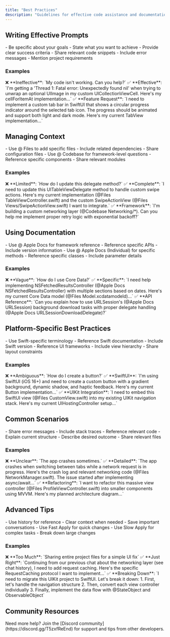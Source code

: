 ```yaml
---
title: "Best Practices"
description: "Guidelines for effective code assistance and documentation usage in Alex Sidebar"
---
```


## Writing Effective Prompts

<CardGroup cols={2}>
  <Card title="Clear Objectives" icon="target">
    - Be specific about your goals
    - State what you want to achieve
    - Provide clear success criteria
  </Card>

  <Card title="Contextual Details" icon="layer-group">
    - Share relevant code snippets
    - Include error messages
    - Mention project requirements
  </Card>
</CardGroup>

### Examples

<Note>
  ❌ **Ineffective**: `My code isn't working. Can you help?`
</Note>

<Note>
  ✅ **Effective**: `I'm getting a 'Thread 1: Fatal error: Unexpectedly found nil' when trying to unwrap an optional UIImage in my custom UICollectionViewCell. Here's my cellForItemAt implementation...`
</Note>

<Note>
  ✅ **Feature Request**: `I need to implement a custom tab bar in SwiftUI that shows a circular progress indicator around the selected tab icon. The progress should be animated and support both light and dark mode. Here's my current TabView implementation...`
</Note>

## Managing Context

<CardGroup cols={2}>
  <Card title="File Context" icon="folder">
    - Use @ Files to add specific files
    - Include related dependencies
    - Share configuration files
  </Card>

  <Card title="Codebase Context" icon="code">
    - Use @ Codebase for framework-level questions
    - Reference specific components
    - Share relevant modules
  </Card>
</CardGroup>

### Examples

<Note>
  ❌ **Limited**: `How do I update this delegate method?`
</Note>

<Note>
  ✅ **Complete**: `I need to update this UITableViewDelegate method to handle custom swipe actions. Here's my current implementation (@Files TableViewController.swift) and the custom SwipeActionView (@Files Views/SwipeActionView.swift) I want to integrate.`
</Note>

<Note>
  ✅ **Framework**: `I'm building a custom networking layer (@Codebase Networking/*). Can you help me implement proper retry logic with exponential backoff?`
</Note>

## Using Documentation

<CardGroup cols={2}>
  <Card title="Apple Documentation" icon="apple">
    - Use @ Apple Docs for framework reference
    - Reference specific APIs
    - Include version information
  </Card>

  <Card title="Individual Docs" icon="book">
    - Use @ Apple Docs (Individual) for specific methods
    - Reference specific classes
    - Include parameter details
  </Card>
</CardGroup>

### Examples

<Note>
  ❌ **Vague**: `How do I use Core Data?`
</Note>

<Note>
  ✅ **Specific**: `I need help implementing NSFetchedResultsController (@Apple Docs NSFetchedResultsController) with multiple sections based on dates. Here's my current Core Data model (@Files Model.xcdatamodeld)...`
</Note>

<Note>
  ✅ **API Reference**: `Can you explain how to use URLSession's (@Apple Docs URLSession) background download tasks with proper delegate handling (@Apple Docs URLSessionDownloadDelegate)?`
</Note>

## Platform-Specific Best Practices

<CardGroup cols={2}>
  <Card title="Swift Best Practices" icon="swift">
    - Use Swift-specific terminology
    - Reference Swift documentation
    - Include Swift version
  </Card>

  <Card title="UIKit/AppKit" icon="code">
    - Reference UI frameworks
    - Include view hierarchy
    - Share layout constraints
  </Card>
</CardGroup>

### Examples

<Note>
  ❌ **Ambiguous**: `How do I create a button?`
</Note>

<Note>
  ✅ **SwiftUI**: `I'm using SwiftUI (iOS 16+) and need to create a custom button with a gradient background, dynamic shadow, and haptic feedback. Here's my current Button implementation...`
</Note>

<Note>
  ✅ **UIKit Integration**: `I need to embed this SwiftUI view (@Files CustomView.swift) into my existing UIKit navigation stack. Here's my current UIHostingController setup...`
</Note>

## Common Scenarios

<CardGroup cols={2}>
  <Card title="Debugging" icon="bug">
    - Share error messages
    - Include stack traces
    - Reference relevant code
  </Card>

  <Card title="Refactoring" icon="code-branch">
    - Explain current structure
    - Describe desired outcome
    - Share relevant files
  </Card>
</CardGroup>

### Examples

<Note>
  ❌ **Unclear**: `The app crashes sometimes.`
</Note>

<Note>
  ✅ **Detailed**: `The app crashes when switching between tabs while a network request is in progress. Here's the crash log and relevant networking code (@Files NetworkManager.swift). The issue started after implementing async/await...`
</Note>

<Note>
  ✅ **Refactoring**: `I want to refactor this massive view controller (@Files ProfileViewController.swift) into smaller components using MVVM. Here's my planned architecture diagram...`
</Note>

## Advanced Tips

<CardGroup cols={2}>
  <Card title="Context Management" icon="clock-rotate-left">
    - Use history for reference
    - Clear context when needed
    - Save important conversations
  </Card>

  <Card title="Performance" icon="tachometer">
    - Use Fast Apply for quick changes
    - Use Slow Apply for complex tasks
    - Break down large changes
  </Card>
</CardGroup>

### Examples

<Note>
  ❌ **Too Much**: `Sharing entire project files for a simple UI fix`
</Note>

<Note>
  ✅ **Just Right**: `Continuing from our previous chat about the networking layer (see chat history), I need to add request caching. Here's the specific RequestCaching protocol I want to implement...`
</Note>

<Note>
  ✅ **Breaking Down**: `I need to migrate this UIKit project to SwiftUI. Let's break it down:
  1. First, let's handle the navigation structure
  2. Then, convert each view controller individually
  3. Finally, implement the data flow with @StateObject and ObservableObject`
</Note>

## Community Resources

<Note>
  Need more help? Join the [Discord community](https://discord.gg/T5zxfReEnd)
  for support and tips from other developers.
</Note>